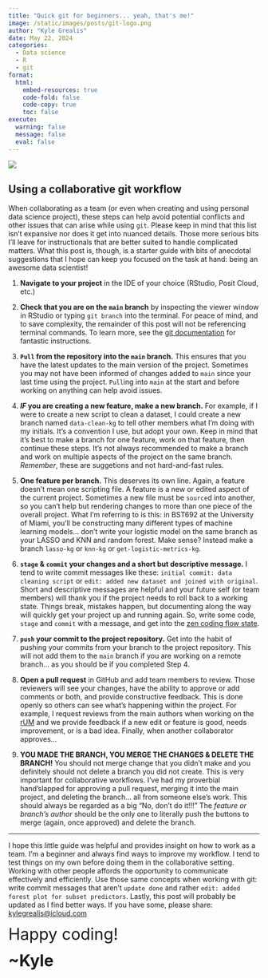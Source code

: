 ```yaml
---
title: "Quick git for beginners... yeah, that's me!"
image: /static/images/posts/git-logo.png
author: "Kyle Grealis"
date: May 22, 2024
categories:
  - Data science
  - R
  - git
format: 
  html:
    embed-resources: true
    code-fold: false
    code-copy: true
    toc: false
execute:
  warning: false
  message: false
  eval: false
---
```


![](/static/images/posts/git-logo.png)

## Using a collaborative git workflow

When collaborating as a team (or even when creating and using personal data science project), these steps can help avoid potential conflicts and other issues that can arise while using `git`. Please keep in mind that this list isn't expansive nor does it get into nuanced details. Those more serious bits I'll leave for instructionals that are better suited to handle complicated matters. What this post is, though, is a starter guide with bits of anecdotal suggestions that I hope can keep you focused on the task at hand: being an awesome data scientist!

1. **Navigate to your project** in the IDE of your choice (RStudio, Posit Cloud, etc.)

2. **Check that you are on the `main` branch** by inspecting the viewer window in RStudio or typing `git branch` into the terminal. For peace of mind, and to save complexity, the remainder of this post will not be referencing terminal commands. To learn more, see the [git documentation](https://git-scm.com/docs){target='_blank'} for fantastic instructions.

3. **`Pull` from the repository into the `main` branch.** This ensures that you have the latest updates to the main version of the project. Sometimes you may not have been informed of changes added to `main` since your last time using the project. `Pull`ing into `main` at the start and before working on anything can help avoid issues.

4. **_IF_ you are creating a new feature, make a new branch.** For example, if I were to create a new script to clean a dataset, I could create a new branch named `data-clean-kg` to tell other members what I'm doing with my initials. It's a convention I use, but adopt your own. Keep in mind that it's best to make a branch for one feature, work on that feature, then continue these steps. It's not always recommended to make a branch and work on multiple aspects of the project on the same branch. *Remember*, these are suggetions and not hard-and-fast rules.

5. **One feature per branch.** This deserves its own line. Again, a feature doesn't mean one scripting file. A feature is a new or edited aspect of the current project. Sometimes a new file must be `source`d into another, so you can't help but rendering changes to more than one piece of the overall project. What I'm referring to is this: in BST692 at the University of Miami, you'll be constructing many different types of machine learning models... don't write your logistic model on the same branch as your LASSO and KNN and random forest. Make sense? Instead make a branch `lasso-kg` or `knn-kg` or `get-logistic-metrics-kg`.

6. **`stage` & `commit` your changes and a short but descriptive message.** I tend to write commit messages like these: `initial commit: data cleaning script` or `edit: added new dataset and joined with original`. Short and descriptive messages are helpful and your future self (or team members) will thank you if the project needs to roll back to a working state. Things break, mistakes happen, but documenting along the way will quickly get your project up and running again. So, write some code, `stage` and `commit` with a message, and get into the [zen coding flow state](https://www.evozon.com/coding-and-the-flow-state/){target='_blank'}.

7. **`push` your commit to the project repository.** Get into the habit of pushing your commits from your branch to the project repository. This will not add them to the `main` branch if you are working on a remote branch... as you should be if you completed Step 4. 

8. **Open a pull request** in GitHub and add team members to review. Those reviewers will see your changes, have the ability to approve or add comments or both, and provide constructive feedback. This is done openly so others can see what's happening within the project. For example, I request reviews from the main authors when working on the [rUM](https://raymondbalise.github.io/rUM/){target='_blank'} and we provide feedback if a new edit or feature is good, needs improvement, or is a bad idea. Finally, when another collaborator approves...

9. **YOU MADE THE BRANCH, YOU MERGE THE CHANGES & DELETE THE BRANCH!** You should not merge change that you didn't make and you definitely should not delete a branch you did not create. This is very important for collaborative workflows. I've had my proverbial hand'slapped for approving a pull request, merging it into the main project, and deleting the branch... all from someone else's work. This should always be regarded as a big "No, don't do it!!!" The *feature or branch's author* should be the only one to literally push the buttons to merge (again, once approved) and delete the branch. 

----

I hope this little guide was helpful and provides insight on how to work as a team. I'm a beginner and always find ways to improve my workflow. I tend to test things on my own before doing them in the collaborative setting. Working with other people affords the opportunity to communicate effectively and efficiently. Use those same concepts when working with git: write commit messages that aren't `update done` and rather `edit: added forest plot for subset predictors`. Lastly, this post will probably be updated as I find better ways. If you have some, please share: [kylegrealis@icloud.com](mailto:kylegrealis@icloud.com)

[Happy coding!]{style='font-size: 2rem;'}

[~Kyle]{style='font-size: 2rem; font-weight: bold'}